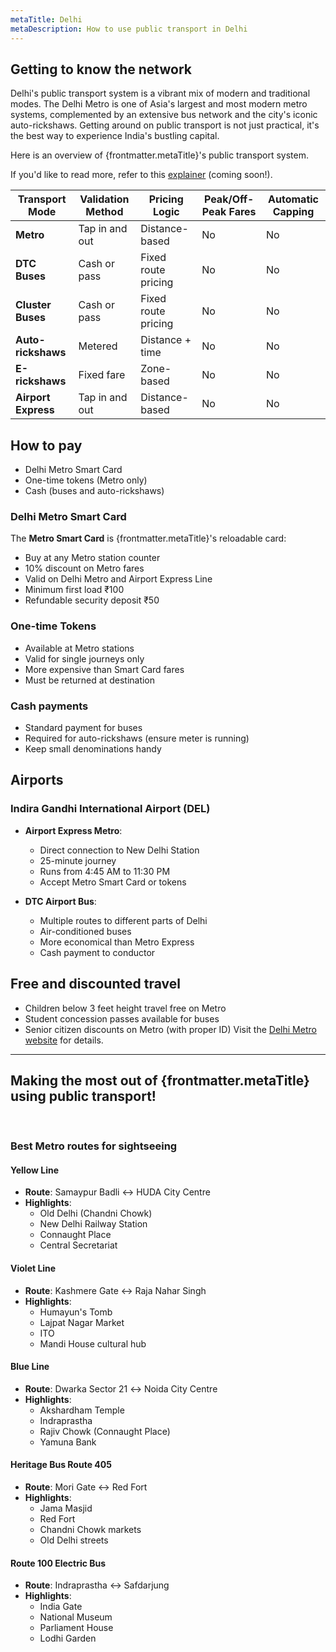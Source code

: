 ```yaml
---
metaTitle: Delhi
metaDescription: How to use public transport in Delhi
---
```


## Getting to know the network
Delhi's public transport system is a vibrant mix of modern and traditional modes. 
The Delhi Metro is one of Asia's largest and most modern metro systems, complemented by an extensive bus network and the city's iconic auto-rickshaws.
Getting around on public transport is not just practical, it's the best way to experience India's bustling capital.

Here is an overview of {frontmatter.metaTitle}'s public transport system.

If you'd like to read more, refer to this [explainer](URL) (coming soon!).

| **Transport Mode**          | **Validation Method**       | **Pricing Logic**          | **Peak/Off-Peak Fares**         | **Automatic Capping**     |
|-----------------------------|-----------------------------|----------------------------|---------------------------|---------------------------|
| **Metro**                   | Tap in and out              | Distance-based             | No                        | No                        |
| **DTC Buses**              | Cash or pass                | Fixed route pricing        | No                        | No                        |
| **Cluster Buses**          | Cash or pass                | Fixed route pricing        | No                        | No                        |
| **Auto-rickshaws**         | Metered                     | Distance + time            | No                        | No                        |
| **E-rickshaws**            | Fixed fare                  | Zone-based                 | No                        | No                        |
| **Airport Express**         | Tap in and out              | Distance-based             | No                        | No                        |

## How to pay
- Delhi Metro Smart Card
- One-time tokens (Metro only)
- Cash (buses and auto-rickshaws)

<div>
<Figure 
  src="/cities/asia/india/delhi/metro-card-reader.jpg"
  alt="Delhi Metro card reader"
  caption="Tap your Metro Smart Card on the reader to enter or exit stations"
/>
</div>

### Delhi Metro Smart Card
The **Metro Smart Card** is {frontmatter.metaTitle}'s reloadable card:
- Buy at any Metro station counter
- 10% discount on Metro fares
- Valid on Delhi Metro and Airport Express Line
- Minimum first load ₹100
- Refundable security deposit ₹50

### One-time Tokens
- Available at Metro stations
- Valid for single journeys only
- More expensive than Smart Card fares
- Must be returned at destination

### Cash payments
- Standard payment for buses
- Required for auto-rickshaws (ensure meter is running)
- Keep small denominations handy

## Airports

### Indira Gandhi International Airport (DEL)
- **Airport Express Metro**:
  - Direct connection to New Delhi Station
  - 25-minute journey
  - Runs from 4:45 AM to 11:30 PM
  - Accept Metro Smart Card or tokens

- **DTC Airport Bus**:
  - Multiple routes to different parts of Delhi
  - Air-conditioned buses
  - More economical than Metro Express
  - Cash payment to conductor

## Free and discounted travel
- Children below 3 feet height travel free on Metro
- Student concession passes available for buses
- Senior citizen discounts on Metro (with proper ID)
Visit the [Delhi Metro website](http://www.delhimetrorail.com/) for details.

---
## Making the most out of {frontmatter.metaTitle} using public transport!

 

### Best Metro routes for sightseeing

#### **Yellow Line**
- **Route**: Samaypur Badli ↔ HUDA City Centre
- **Highlights**:
  - Old Delhi (Chandni Chowk)
  - New Delhi Railway Station
  - Connaught Place
  - Central Secretariat

#### **Violet Line**
- **Route**: Kashmere Gate ↔ Raja Nahar Singh
- **Highlights**:
  - Humayun's Tomb
  - Lajpat Nagar Market
  - ITO
  - Mandi House cultural hub

#### **Blue Line**
- **Route**: Dwarka Sector 21 ↔ Noida City Centre
- **Highlights**:
  - Akshardham Temple
  - Indraprastha
  - Rajiv Chowk (Connaught Place)
  - Yamuna Bank

#### **Heritage Bus Route 405**
- **Route**: Mori Gate ↔ Red Fort
- **Highlights**:
  - Jama Masjid
  - Red Fort
  - Chandni Chowk markets
  - Old Delhi streets

#### **Route 100 Electric Bus**
- **Route**: Indraprastha ↔ Safdarjung
- **Highlights**:
  - India Gate
  - National Museum
  - Parliament House
  - Lodhi Garden
